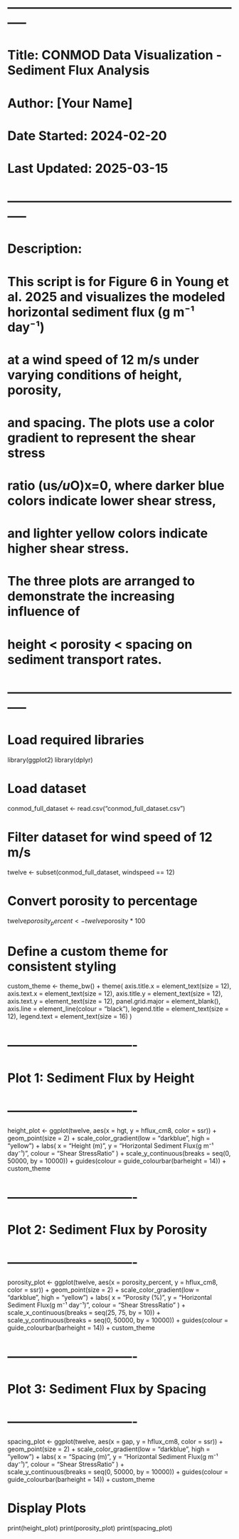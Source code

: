 
# -----------------------------------------------------------
# Title: CONMOD Data Visualization - Sediment Flux Analysis
# Author: [Your Name]
# Date Started: 2024-02-20
# Last Updated: 2025-03-15
# -----------------------------------------------------------
# Description:
# This script is for Figure 6 in Young et al. 2025 and visualizes the modeled horizontal sediment flux (g m⁻¹ day⁻¹) 
# at a wind speed of 12 m/s under varying conditions of height, porosity, 
# and spacing. The plots use a color gradient to represent the shear stress 
# ratio (us*/u*O)x=0, where darker blue colors indicate lower shear stress, 
# and lighter yellow colors indicate higher shear stress. 
# The three plots are arranged to demonstrate the increasing influence of 
# height < porosity < spacing on sediment transport rates.
# -----------------------------------------------------------

# Load required libraries
library(ggplot2)
library(dplyr)

# Load dataset
conmod_full_dataset <- read.csv("conmod_full_dataset.csv")

# Filter dataset for wind speed of 12 m/s
twelve <- subset(conmod_full_dataset, windspeed == 12)

# Convert porosity to percentage
twelve$porosity_percent <- twelve$porosity * 100

# Define a custom theme for consistent styling
custom_theme <- theme_bw() +
  theme(
    axis.title.x = element_text(size = 12),
    axis.text.x = element_text(size = 12),
    axis.title.y = element_text(size = 12),
    axis.text.y = element_text(size = 12),
    panel.grid.major = element_blank(),
    axis.line = element_line(colour = "black"),
    legend.title = element_text(size = 12),
    legend.text = element_text(size = 16)
  )

# -------------------------------
# Plot 1: Sediment Flux by Height
# -------------------------------
height_plot <- ggplot(twelve, aes(x = hgt, y = hflux_cm8, color = ssr)) +
  geom_point(size = 2) +
  scale_color_gradient(low = "darkblue", high = "yellow") +
  labs(
    x = "Height (m)",
    y = "Horizontal Sediment Flux\n (g m⁻¹ day⁻¹)",
    colour = "Shear Stress\n Ratio"
  ) +
  scale_y_continuous(breaks = seq(0, 50000, by = 10000)) +
  guides(colour = guide_colourbar(barheight = 14)) +
  custom_theme

# -------------------------------
# Plot 2: Sediment Flux by Porosity
# -------------------------------
porosity_plot <- ggplot(twelve, aes(x = porosity_percent, y = hflux_cm8, color = ssr)) +
  geom_point(size = 2) +
  scale_color_gradient(low = "darkblue", high = "yellow") +
  labs(
    x = "Porosity (%)",
    y = "Horizontal Sediment Flux\n (g m⁻¹ day⁻¹)",
    colour = "Shear Stress\n Ratio"
  ) +
  scale_x_continuous(breaks = seq(25, 75, by = 10)) +
  scale_y_continuous(breaks = seq(0, 50000, by = 10000)) +
  guides(colour = guide_colourbar(barheight = 14)) +
  custom_theme

# -------------------------------
# Plot 3: Sediment Flux by Spacing
# -------------------------------
spacing_plot <- ggplot(twelve, aes(x = gap, y = hflux_cm8, color = ssr)) +
  geom_point(size = 2) +
  scale_color_gradient(low = "darkblue", high = "yellow") +
  labs(
    x = "Spacing (m)",
    y = "Horizontal Sediment Flux\n (g m⁻¹ day⁻¹)",
    colour = "Shear Stress\n Ratio"
  ) +  
  scale_y_continuous(breaks = seq(0, 50000, by = 10000)) +
  guides(colour = guide_colourbar(barheight = 14)) +
  custom_theme

# Display Plots
print(height_plot)
print(porosity_plot)
print(spacing_plot)

